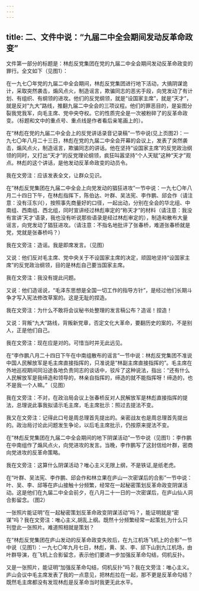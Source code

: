 ```yaml
---
---
---
```

title: 二、文件中说：“九届二中全会期间发动反革命政变”
---




文件第一部分的标题是：林彪反党集团在党的九届二中全会期间发动反革命政变的罪行。全文如下（见图1）：

在一九七〇年党的九届二中全会期间，林彪反党集团进行地下活动，大搞阴谋诡计，采取突然袭击，煽风点火，制造谣言，欺骗同志的恶劣手段，向党发动了有计划、有组织、有纲领的进攻。他们的反党纲领，就是“设国家主席”，就是“天才”，就是反对“九大”路线，推翻九届二中全会的三项议程。他们的罪恶目的，是妄图分裂我党我军，向毛主席、党中央夺权。它的性质完全是一次被粉碎了的反革命政变。（标题和文中的重点号、重点线是作者看后亲笔画上的）。

在“林彪在党的九届二中全会上的反党讲话录音记录稿”一节中说(见上页图2)：一九七〇年八月二十三日，林彪在党的九届二中全会开幕的会议上，发表了突然袭击，煽风点火，制造谣言，欺骗同志的讲话。他在坚持“设国家主席”的反党政治纲领的同时，又打出“天才”的反党理论纲领，疯狂叫嚣坚持“个人天赋”这种“天才”观点。林彪的这个讲话，是他发动反革命政变的动员令。

我在文旁注：应该发表全文，让群众见识。

在“林彪反党集团在九届二中全会上向党发动的猖狂进攻”一节中说：一九七〇年八月二十四日下午，在林彪指挥下，陈伯达、叶群、吴法宪、李作鹏、邱会作（请注意：没有汪东兴），按照事先商量好的口径，一起出动，分别在全会的华北组、中南组、西南组、西北组，同时宣讲经过林彪审定的“称天才”的材料（请注意：我没有宣讲‘天才’语录，我也没有听说那些语录是经过林彪审定的），制造和散布大量谣言，向党发动了猖狂进攻。（请注意：不指名地批评了张春桥，难道张春桥就是党，党就是张春桥吗？）

我在文旁注：造谣。我是即席发言。（见图）

又说：他们反对毛主席、党中央关于不设国家主席的决定，顽固地坚持“设国家主席”的反党政治纲领，目的是林彪自己要当国家主席。

我在文旁注：我没有提此问题。

又说：他们造谣说，“毛泽东思想是全国一切工作的指导方针”，是经过他们长期斗争才写入宪法修改草案的。这是无耻的捏造。

我在文旁注：为什么不敢将会议秘书处整理的发言稿公布？造谣！捏造！

又说：背叛“九大”路线，背叛新党章，否定文化大革命，要翻历史的案的，不是别人，正是他们自己。

我在文旁注：现在应是对的。可惜当时并无此远见。

在“李作鹏八月二十四日下午在中南组散布的谣言”一节中说：林彪反党集团不准说中国人民解放军是毛主席直接指挥的，只准说是“林副主席直接指挥的”。毛主席在外地巡视期间同沿途各地负责同志的谈话中，驳斥了这种说法，指出：“还有什么人民解放军是我缔造和领导的，林亲自指挥的，缔造的就不能指挥呀！缔造的，也不是我一个人嘛。”（见图）

我在文旁注：不对，在政治局会议上张春桥反对人民解放军是林彪直接指挥的提法，总理说此事我拟请示毛主席，毛主席批示：照过去提法不变。

我又在文旁注：记得此口号是周总理首先提出的。亲密战友也是周总理首先提出的。政治局讨论此问题发生争论，以后毛主席批示，仍按原来提法不变。

在“林彪反党集团在九届二中全会期间的地下阴谋活动”一节中说（见图1）：李作鹏在中南组作了煽风点火，向党进攻的发言。当晚，李作鹏写了这封信给叶群，密商向党进攻的反革命策略。

我在文旁注：这算什么阴谋活动？唯心主义无限上纲，不是铁证,是纸老虎。

在“叶群、吴法宪、李作鹏、邱会作和林立果在庐山一次密谋后的合影”一节中说：叶、吴、李、邱等在庐山接触十分频繁，经常在一起秘密策划反革命政变阴谋活动。这是他们在九届二中全会前夕，在八月二十一日的一次密谋后，在庐山仙人洞合影留念。（图2）

一张照片能证明“在一起秘密策划反革命政变阴谋活动”吗？，能证明就是“密谋”吗？我在文旁注：唯心主义,胡乱上纲。既然十分频繁经常一起策划,为什么只刊登此一张照片。难道照相就是策划？

在“林彪反党集团在庐山发动的反革命政变失败后，在九江机场飞机上的合影”一节中说（见图1）：一九七〇年九月七日，林彪，黄、吴、李、邱下山到九江机场，由叶群导演，在飞机上合影留念，表示他们要进一步加强反革命勾结，伺机反扑。

又是一张照片，能证明“加强反革命勾结，伺机反扑”吗？我在文旁注：唯心主义。庐山会议中毛主席发表了我的一点意见，把林彪拉在一起，那不更是反革命勾结？既然毛主席都没有发现林彪是反革命当时我更无此水平。